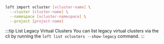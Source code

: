 ```bash
loft import vcluster [vcluster-name] \
  --cluster [cluster-name] \
  --namespace [vcluster-namespace] \
  --project [project-name]
```

:::tip List Legacy Virtual Clusters
You can list legacy virtual clusters via the cli by running the `loft list vclusters
--show-legacy` command.
:::
